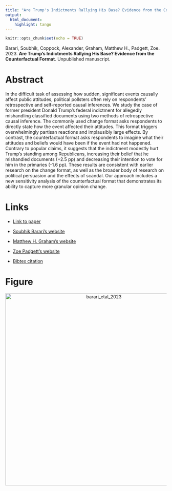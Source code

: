 ```yaml
---
title: "Are Trump's Indictments Rallying His Base? Evidence from the Counterfactual Format"
output:
  html_document:
    highlight: tango
---
```


```r
knitr::opts_chunk$set(echo = TRUE)
```

Barari, Soubhik, Coppock, Alexander, Graham, Matthew H., Padgett, Zoe. 2023. <b>Are Trump's Indictments Rallying His Base? Evidence from the Counterfactual Format</b>. Unpublished manuscript.

# Abstract
In the difficult task of assessing how sudden, significant events causally affect public attitudes, political pollsters often rely on respondents' retrospective and self-reported causal inferences. We study the case of former president Donald Trump’s federal indictment for allegedly mishandling classified documents using two methods of retrospective causal inference. The commonly used change format asks respondents to directly state how the event affected their attitudes. This format triggers overwhelmingly partisan reactions and implausibly large effects. By contrast, the counterfactual format asks respondents to imagine what their attitudes and beliefs would have been if the event had not happened. Contrary to popular claims, it suggests that the indictment modestly hurt Trump’s standing among Republicans, increasing their belief that he mishandled documents (+2.5 pp) and decreasing their intention to vote for him in the primaries (-1.6 pp). These results are consistent with earlier research on the change format, as well as the broader body of research on political persuasion and the effects of scandal. Our approach includes a new sensitivity analysis of the counterfactual format that demonstrates its ability to capture more granular opinion change.

# Links
 - <a href='barari_etal_2023_WP.pdf' target='_blank'>Link to paper</a>

 - <a href= 'https://soubhikbarari.com/' target='_blank'>Soubhik Barari's website</a>
 - <a href= 'http://m-graham.com' target='_blank'>Matthew H. Graham's website</a>
 - <a href= 'https://www.linkedin.com/in/zoe-padgett-26217260' target='_blank'>Zoe Padgett's website</a>
 - <a href='barari_etal_2023.txt'target='_blank'>Bibtex citation</a>

# Figure
<center><img src="display_figures/barari_etal_2023_display.jpg" alt="barari_etal_2023" width="600"></center>